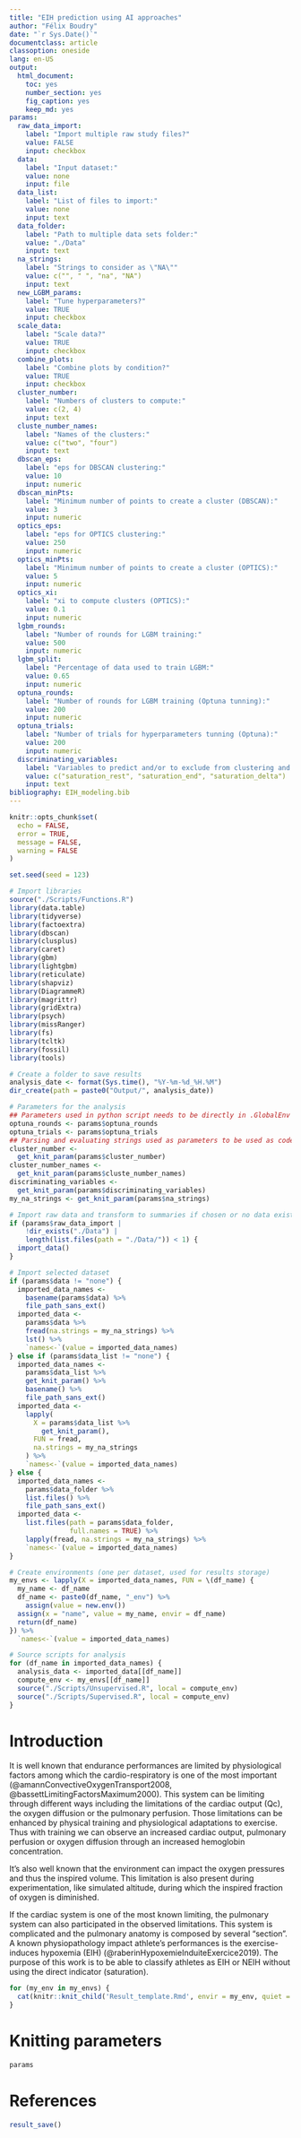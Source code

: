 ```yaml
---
title: "EIH prediction using AI approaches"
author: "Félix Boudry"
date: "`r Sys.Date()`"
documentclass: article
classoption: oneside
lang: en-US
output:
  html_document:
    toc: yes
    number_section: yes
    fig_caption: yes
    keep_md: yes
params:
  raw_data_import:
    label: "Import multiple raw study files?"
    value: FALSE
    input: checkbox
  data:
    label: "Input dataset:"
    value: none
    input: file
  data_list:
    label: "List of files to import:"
    value: none
    input: text
  data_folder:
    label: "Path to multiple data sets folder:"
    value: "./Data"
    input: text
  na_strings:
    label: "Strings to consider as \"NA\""
    value: c("", " ", "na", "NA")
    input: text
  new_LGBM_params:
    label: "Tune hyperparameters?"
    value: TRUE
    input: checkbox
  scale_data:
    label: "Scale data?"
    value: TRUE
    input: checkbox
  combine_plots:
    label: "Combine plots by condition?"
    value: TRUE
    input: checkbox
  cluster_number:
    label: "Numbers of clusters to compute:"
    value: c(2, 4)
    input: text
  cluste_number_names:
    label: "Names of the clusters:"
    value: c("two", "four")
    input: text
  dbscan_eps:
    label: "eps for DBSCAN clustering:"
    value: 10
    input: numeric
  dbscan_minPts:
    label: "Minimum number of points to create a cluster (DBSCAN):"
    value: 3
    input: numeric
  optics_eps:
    label: "eps for OPTICS clustering:"
    value: 250
    input: numeric
  optics_minPts:
    label: "Minimum number of points to create a cluster (OPTICS):"
    value: 5
    input: numeric
  optics_xi:
    label: "xi to compute clusters (OPTICS):"
    value: 0.1
    input: numeric
  lgbm_rounds:
    label: "Number of rounds for LGBM training:"
    value: 500
    input: numeric
  lgbm_split:
    label: "Percentage of data used to train LGBM:"
    value: 0.65
    input: numeric
  optuna_rounds:
    label: "Number of rounds for LGBM training (Optuna tunning):"
    value: 200
    input: numeric
  optuna_trials:
    label: "Number of trials for hyperparameters tunning (Optuna):"
    value: 200
    input: numeric
  discriminating_variables:
    label: "Variables to predict and/or to exclude from clustering and training:"
    value: c("saturation_rest", "saturation_end", "saturation_delta")
    input: text
bibliography: EIH_modeling.bib
---
```


```r
knitr::opts_chunk$set(
  echo = FALSE,
  error = TRUE,
  message = FALSE,
  warning = FALSE
)

set.seed(seed = 123)

# Import libraries
source("./Scripts/Functions.R")
library(data.table)
library(tidyverse)
library(factoextra)
library(dbscan)
library(clusplus)
library(caret)
library(gbm)
library(lightgbm)
library(reticulate)
library(shapviz)
library(DiagrammeR)
library(magrittr)
library(gridExtra)
library(psych)
library(missRanger)
library(fs)
library(tcltk)
library(fossil)
library(tools)

# Create a folder to save results
analysis_date <- format(Sys.time(), "%Y-%m-%d_%H.%M")
dir_create(path = paste0("Output/", analysis_date))

# Parameters for the analysis
## Parameters used in python script needs to be directly in .GlobalEnv
optuna_rounds <- params$optuna_rounds
optuna_trials <- params$optuna_trials
## Parsing and evaluating strings used as parameters to be used as code
cluster_number <-
  get_knit_param(params$cluster_number)
cluster_number_names <-
  get_knit_param(params$cluste_number_names)
discriminating_variables <-
  get_knit_param(params$discriminating_variables)
my_na_strings <- get_knit_param(params$na_strings)
```

```r
# Import raw data and transform to summaries if chosen or no data exists
if (params$raw_data_import |
    !dir_exists("./Data") |
    length(list.files(path = "./Data/")) < 1) {
  import_data()
}

# Import selected dataset
if (params$data != "none") {
  imported_data_names <-
    basename(params$data) %>%
    file_path_sans_ext()
  imported_data <-
    params$data %>%
    fread(na.strings = my_na_strings) %>%
    lst() %>%
    `names<-`(value = imported_data_names)
} else if (params$data_list != "none") {
  imported_data_names <-
    params$data_list %>%
    get_knit_param() %>% 
    basename() %>%
    file_path_sans_ext()
  imported_data <-
    lapply(
      X = params$data_list %>%
        get_knit_param(),
      FUN = fread,
      na.strings = my_na_strings
    ) %>%
    `names<-`(value = imported_data_names)
} else {
  imported_data_names <-
    params$data_folder %>%
    list.files() %>%
    file_path_sans_ext()
  imported_data <-
    list.files(path = params$data_folder,
               full.names = TRUE) %>%
    lapply(fread, na.strings = my_na_strings) %>%
    `names<-`(value = imported_data_names)
}

# Create environments (one per dataset, used for results storage)
my_envs <- lapply(X = imported_data_names, FUN = \(df_name) {
  my_name <- df_name
  df_name <- paste0(df_name, "_env") %>%
    assign(value = new.env())
  assign(x = "name", value = my_name, envir = df_name)
  return(df_name)
}) %>%
  `names<-`(value = imported_data_names)

# Source scripts for analysis
for (df_name in imported_data_names) {
  analysis_data <- imported_data[[df_name]]
  compute_env <- my_envs[[df_name]]
  source("./Scripts/Unsupervised.R", local = compute_env)
  source("./Scripts/Supervised.R", local = compute_env)
}
```

# Introduction

It is well known that endurance performances are limited by physiological
factors among which the cardio-respiratory is one of the most important
(@amannConvectiveOxygenTransport2008, @bassettLimitingFactorsMaximum2000). This
system can be limiting through different ways including the limitations of the
cardiac output (Qc), the oxygen diffusion or the pulmonary perfusion. Those
limitations can be enhanced by physical training and physiological adaptations
to exercise. Thus with training we can observe an increased cardiac output,
pulmonary perfusion or oxygen diffusion through an increased hemoglobin
concentration.

It's also well known that the environment can impact the oxygen pressures and
thus the inspired volume. This limitation is also present during
experimentation, like simulated altitude, during which the inspired fraction of
oxygen is diminished.

If the cardiac system is one of the most known limiting, the pulmonary system
can also participated in the observed limitations. This system is complicated
and the pulmonary anatomy is composed by several "section". A known
physiopathology impact athlete's performances is the exercise-induces hypoxemia
(EIH) (@raberinHypoxemieInduiteExercice2019). The purpose of this work is to be
able to classify athletes as EIH or NEIH without using the direct indicator
(saturation).

```r
for (my_env in my_envs) {
  cat(knitr::knit_child('Result_template.Rmd', envir = my_env, quiet = TRUE))
}
```

# Knitting parameters
```r
params
```

# References

<div id="refs"></div>

```r
result_save()
```
